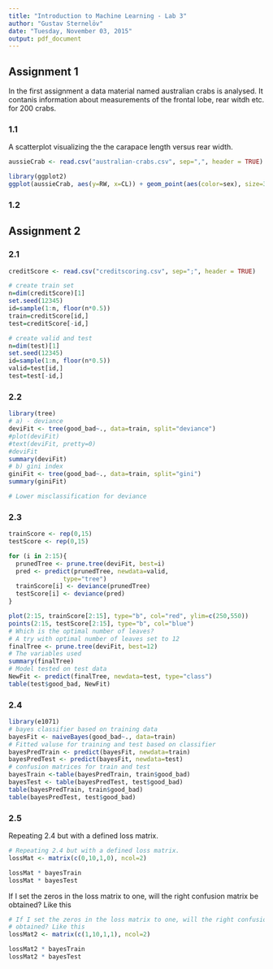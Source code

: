 ```yaml
---
title: "Introduction to Machine Learning - Lab 3"
author: "Gustav Sternelöv"
date: "Tuesday, November 03, 2015"
output: pdf_document
---
```


## Assignment 1
In the first assignment a data material named australian crabs is analysed. It contanis information about measurements of the frontal lobe, rear witdh etc. for 200 crabs. 

### 1.1
A scatterplot visualizing the the carapace length versus rear width.  

```r
aussieCrab <- read.csv("australian-crabs.csv", sep=",", header = TRUE)

library(ggplot2)
ggplot(aussieCrab, aes(y=RW, x=CL)) + geom_point(aes(color=sex), size=3)

```

### 1.2



## Assignment 2

### 2.1

```r
creditScore <- read.csv("creditscoring.csv", sep=";", header = TRUE) 

# create train set
n=dim(creditScore)[1]
set.seed(12345)
id=sample(1:n, floor(n*0.5))
train=creditScore[id,]
test=creditScore[-id,]

# create valid and test
n=dim(test)[1]
set.seed(12345)
id=sample(1:n, floor(n*0.5))
valid=test[id,]
test=test[-id,]
```


### 2.2

```r
library(tree)
# a) - deviance
deviFit <- tree(good_bad~., data=train, split="deviance")
#plot(deviFit)
#text(deviFit, pretty=0)
#deviFit
summary(deviFit)
# b) gini index
giniFit <- tree(good_bad~., data=train, split="gini")
summary(giniFit)

# Lower misclassification for deviance
```


### 2.3

```r
trainScore <- rep(0,15)
testScore <- rep(0,15)

for (i in 2:15){
  prunedTree <- prune.tree(deviFit, best=i)
  pred <- predict(prunedTree, newdata=valid,
               type="tree")
  trainScore[i] <- deviance(prunedTree)
  testScore[i] <- deviance(pred)
}

plot(2:15, trainScore[2:15], type="b", col="red", ylim=c(250,550))
points(2:15, testScore[2:15], type="b", col="blue")
# Which is the optimal number of leaves?
# A try with optimal number of leaves set to 12
finalTree <- prune.tree(deviFit, best=12)
# The variables used
summary(finalTree)
# Model tested on test data
NewFit <- predict(finalTree, newdata=test, type="class")
table(test$good_bad, NewFit)
```


### 2.4

```r
library(e1071)
# bayes classifier based on training data
bayesFit <- naiveBayes(good_bad~., data=train)
# Fitted valuse for training and test based on classifier
bayesPredTrain <- predict(bayesFit, newdata=train)
bayesPredTest <- predict(bayesFit, newdata=test)
# confusion matrices for train and test
bayesTrain <-table(bayesPredTrain, train$good_bad)
bayesTest <- table(bayesPredTest, test$good_bad)
table(bayesPredTrain, train$good_bad)
table(bayesPredTest, test$good_bad)
```

### 2.5
Repeating 2.4 but with a defined loss matrix. 
```r
# Repeating 2.4 but with a defined loss matrix. 
lossMat <- matrix(c(0,10,1,0), ncol=2)

lossMat * bayesTrain
lossMat * bayesTest

```
If I set the zeros in the loss matrix to one, will the right confusion matrix be obtained? Like this
```r
# If I set the zeros in the loss matrix to one, will the right confusion matrix be
# obtained? Like this
lossMat2 <- matrix(c(1,10,1,1), ncol=2)

lossMat2 * bayesTrain
lossMat2 * bayesTest
```

